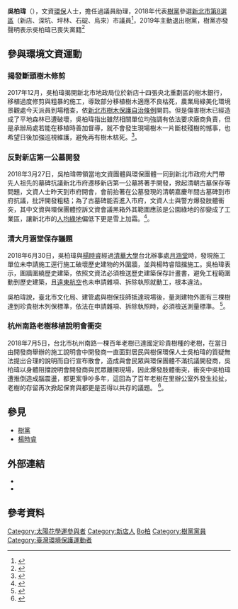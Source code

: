 {{Infobox_Person
| name           = 吳柏瑋
| image          = 
| box_width      = 500
| occupation     = 地方工作者
| period         = 
| birthname      = 
| other_names    =
| Sex            = 男
| date of birth  = {{Birth date and age|1993|7|20}}
| nationality    = {{ROC}}
| residence      = 
| religion       = 
| spouse         =
| relatives      = 
| party          = {{nonp}} {{small|(2019年6月－現在)}}
| educate        = 
*[[臺北市立內湖高級工業職業學校|臺北市立內湖高級工業職業學校]]
| past           = 
*新北根青年陣線共同發起人之一
*傳夢工作室
*台北市中正萬華選區市議員參選人[[民進黨|民進黨]]籍[[蔡宜珊|蔡宜珊]]助理（2017/10-2017/12）
*台北市中正萬華選區市議員參選人民進黨籍[[陳彥丞|陳彥丞]]助理（2018/01-2018/04）
*[[2018年中華民國地方公職人員選舉|2018年議員選舉]][[新北市第八選舉區_(2008年立法委員)|新北市第8選區]][[樹黨|樹黨]]候選人
|暱稱=
|height_cm=158
|weight_kg=89<nowiki>}</nowiki>
}}
'''吳柏瑋'''（{{bd|1993年|7月20日}}），文資[[環保|環保]]人士，擔任過議員助理，2018年代表[[樹黨|樹黨]]參選[[新北市第八選舉區_(2008年立法委員)|新北市第8選區]]（新店、深坑、坪林、石碇、烏來）市議員<ref>{{cite news|author=劉力仁|title=小黨爭出頭 樹黨提名12人參選年底民代|url=http://m.ltn.com.tw/news/politics/breakingnews/2406676|accessdate=2018-04-28|newspaper=《[[自由時報|自由時報]]》|date=2018-04-25|archive-date=2018-04-29|archive-url=https://web.archive.org/web/20180429091834/http://m.ltn.com.tw/news/politics/breakingnews/2406676|dead-url=no}}</ref>，2019年主動退出樹黨，樹黨亦發聲明表示吳柏瑋已喪失黨籍<ref>{{Cite web|title=樹黨聲明 - 吳柏瑋已喪失黨員資格|url=http://treesparty.tw/2019/05/29/mr-wu/|accessdate=2019-06-01|work=樹黨|archive-date=2019-06-01|archive-url=https://web.archive.org/web/20190601132704/http://treesparty.tw/2019/05/29/mr-wu/|dead-url=yes}}</ref>

== 參與環境文資運動 ==
=== 揭發斷頭樹木修剪 ===
2017年12月，吳柏瑋揭開新北市地政局位於新店十四張央北重劃區的樹木銀行，移植過度修剪與粗暴的施工，導致部分移植樹木適應不良枯死，農業局綠美化環境景觀處今天派員到場稽查，依[[新北市樹木保護自治條例|新北市樹木保護自治條例]]開罰。但是傷害樹木已經造成了平地森林已遭破壞，吳柏瑋指出雖然相關單位均強調有依法要求廠商負責，但是承辦局處若能在移植時善加督導，就不會發生現場樹木一片斷枝殘樹的憾事，也希望日後加強巡視維護，避免再有樹木枯死。<ref>{{cite news|author=翁聿煌|title=新店十四張樹木修剪過度、枯死 挨批「樹木墳場」|url=http://news.ltn.com.tw/news/life/breakingnews/2295662|accessdate=2017-12-27|newspaper=《[[自由時報|自由時報]]》|date=2017-12-27|archive-date=2017-12-30|archive-url=https://web.archive.org/web/20171230155443/http://news.ltn.com.tw/news/life/breakingnews/2295662|dead-url=no}}</ref>。

=== 反對新店第一公墓開發 ===
2018年3月27日，吳柏瑋帶領當地文資團體與環保團體一同到新北市政府大門帶先人祖先的墓碑抗議新北市府遷移新店第一公墓將著手開發，掀起清朝古墓保存等問題，文資人士昨天到市府開會，會前抬著在公墓發現的清朝嘉慶年間古墓碑到市府抗議，批評開發粗糙；為了古墓碑能否進入市府，文資人士與警方爆發肢體衝突，其中文資與環保團體控訴文資會議黑箱外其範圍應該是公園綠地的卻變成了工業區，讓新北市的[[人均綠地|人均綠地]]偏低下更是雪上加霜。<ref>{{cite news|author=邱書昱|title=不滿新店第一公墓開發 文資團體抬古墓碑抗議」|url=http://news.ltn.com.tw/news/local/paper/1187328|accessdate=2018-03-27|newspaper=《[[自由時報|自由時報]]》|date=2018-03-27|archive-date=2018-04-02|archive-url=https://web.archive.org/web/20180402020202/http://news.ltn.com.tw/news/local/paper/1187328|dead-url=no}}</ref>。

=== 清大月涵堂保存議題 ===
2018年6月30日，吳柏瑋與[[楊時睿|楊時睿]]經過[[國立清華大學|清華大學]]台北辦事處[[月涵堂|月涵堂]]時，發現施工單位未申請施工逕行施工破壞歷史建物的外圍牆，並與楊時睿阻擋施工。吳柏瑋表示，圍牆圍繞歷史建築，依照文資法必須檢送歷史建築保存計畫書，避免工程範圍動到歷史建築，且[[遠東航空|遠東航空]]也未申請雜項、拆除執照就動工，根本違法。

吳柏瑋說，臺北市文化局、建管處與樹保技師抵達現場後，量測建物外圍有三棵樹達到珍貴樹木列保標準，依法在申請雜項、拆除執照時，必須檢送測量標準。
<ref>{{cite news|author=楊心慧|title=歷史建築清大月涵堂 圍牆遭偷拆|url=http://news.ltn.com.tw/news/local/paper/1212813=2018-06-30|newspaper=《[[自由時報|自由時報]]》|date=2018-06-30}}{{Dead link|date=2019年4月 |bot=InternetArchiveBot |fix-attempted=yes }}</ref>。

=== 杭州南路老樹移植說明會衝突  ===
2018年7月5日，台北市杭州南路一棵百年老樹已達國定珍貴樹種的老樹，在當日由開發商舉辦的施工說明會中開發商一直面對居民與樹保環保人士吳柏瑋的質疑無法提出合理的說明而自行宣布散會，造成與會民眾與環保團體不滿抗議開發商，吳柏瑋以身體阻擋說明會開發商與民眾離開現場，因此爆發肢體衝突，衝突中吳柏瑋遭推倒造成腦震盪，都更案爭吵多年，這回為了百年老樹在里辦公室外發生拉扯，老樹的存留再次掀起保育與都更是否得以共存的議題。
<ref>{{cite news|author=李潔 王興堂|title=你擋路里辦公室外扭打2人互告傷害|url=https://news.tvbs.com.tw/local/950514=2018-07-06|newspaper=《[[TVBS|TVBS]]》|date=2018-07-06}}{{Dead link|date=2019年4月 |bot=InternetArchiveBot |fix-attempted=yes }}</ref>。

==參見==

* [[樹黨|樹黨]]
* [[楊時睿|楊時睿]]

== 外部連結 ==
*{{Facebook|bowei.ntp}}
*{{YouTube|channel=UCk42-3anq41uR69xeDQwGsg}}

== 參考資料 ==
{{Reflist|2}}

{{臺灣社會運動|環境運動}}

{{Portal bar|台灣|政治|人物}}

[[Category:太陽花學運參與者|Category:太陽花學運參與者]]
[[Category:新店人|Category:新店人]]
[[Category:吳姓|Bo柏]]
[[Category:樹黨黨員|Category:樹黨黨員]]
[[Category:臺灣環境保護運動者|Category:臺灣環境保護運動者]]